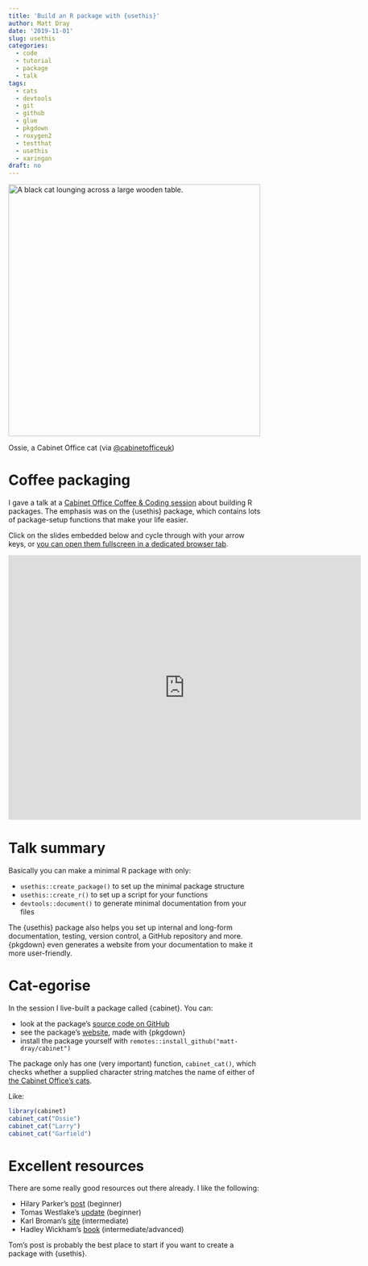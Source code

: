 ```yaml
---
title: 'Build an R package with {usethis}'
author: Matt Dray
date: '2019-11-01'
slug: usethis
categories:
  - code
  - tutorial
  - package
  - talk
tags:
  - cats
  - devtools
  - git
  - github
  - glue
  - pkgdown
  - roxygen2
  - testthat
  - usethis
  - xaringan
draft: no
---
```


<div class="figure">
<img src="/post/2019-11-01-usethis-for-easeir-r-package-building_files/ossie.jpeg" alt="A black cat lounging across a large wooden table." width=500 />
<p class="caption">Ossie, a Cabinet Office cat (via [\@cabinetofficeuk](https://twitter.com/cabinetofficeuk/status/807195882823319552/photo/1){target="_blank"})</p>
</div>

# Coffee packaging

I gave a talk at a [Cabinet Office Coffee & Coding session](https://co-analysis.github.io/co-coffee-and-coding/){target="_blank"} about building R packages. The emphasis was on the {usethis} package, which contains lots of package-setup functions that make your life easier.

Click on the slides embedded below and cycle through with your arrow keys, or [you can open them fullscreen in a dedicated browser tab](https://matt-dray.github.io/r-pkg-slides/#1){target="_blank"}.

<iframe src="https://matt-dray.github.io/r-pkg-slides/" width="700" height="525" frameborder="0" allowtransparency="true" allow="encrypted-media"></iframe>

# Talk summary

Basically you can make a minimal R package with only:

* `usethis::create_package()` to set up the minimal package structure
* `usethis::create_r()` to set up a script for your functions
* `devtools::document()` to generate minimal documentation from your files

The {usethis} package also helps you set up internal and long-form documentation, testing, version control, a GitHub repository and more. {pkgdown} even generates a website from your documentation to make it more user-friendly.

# Cat-egorise

In the session I live-built a package called {cabinet}. You can:

* look at the package's [source code on GitHub](https://github.com/matt-dray/cabinet/){target="_blank"}
* see the package's [website](https://matt-dray.github.io/cabinet/){target="_blank"}, made with {pkgdown}
* install the package yourself with `remotes::install_github("matt-dray/cabinet")`

The package only has one (very important) function, `cabinet_cat()`, which checks whether a supplied character string matches the name of either of [the Cabinet Office's cats](https://www.bbc.co.uk/news/uk-politics-38262832){target="_blank"}.

Like:

```r
library(cabinet)
cabinet_cat("Ossie")
cabinet_cat("Larry")
cabinet_cat("Garfield")
```

# Excellent resources

There are some really good resources out there already. I like the following:

* Hilary Parker's [post](https://hilaryparker.com/2014/04/29/writing-an-r-package-from-scratch/){target="_blank"} (beginner)
* Tomas Westlake's [update](https://r-mageddon.netlify.com/post/writing-an-r-package-from-scratch/){target="_blank"} (beginner)
* Karl Broman's [site](https://kbroman.org/pkg_primer/){target="_blank"} (intermediate)
* Hadley Wickham's [book](http://r-pkgs.had.co.nz/){target="_blank"} (intermediate/advanced)

Tom's post is probably the best place to start if you want to create a package with {usethis}.